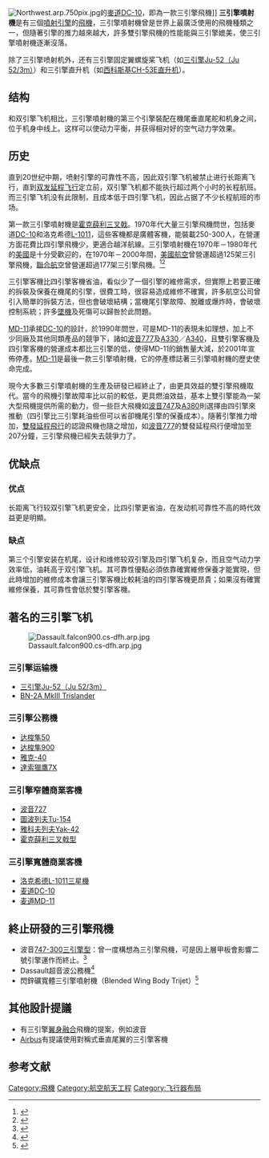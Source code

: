 {{noteTA
|G1=Aero
|1=zh-cn:三发动机喷气式飞机; zh-tw:三引擎噴射機; zh-hk:三引擎噴氣式飛機
|2=zh-cn:发动机; zh-tw:引擎; zh-hk:引擎; zh-sg:引擎
|3=zh:喷射; zh-cn:喷气; zh-tw:噴射; zh-hk:噴氣
|4=zh:达梭; zh-hans:达索; zh-hant:達梭;
}}
[[File:Northwest.arp.750pix.jpg|right]]的[[麥道DC-10|麥道DC-10]]，即為一款三引擎飛機]]
'''三引擎噴射機'''是有三個[[噴射引擎|噴射引擎]]的[[飛機|飛機]]，三引擎噴射機曾是世界上最廣泛使用的飛機種類之一，但隨著引擎的推力越來越大，許多雙引擎飛機的性能能與三引擎媲美，使三引擎噴射機逐漸沒落。

除了三引擎喷射机外，还有三引擎固定翼螺旋桨飞机（如[[Ju_52|三引擎Ju-52（Ju 52/3m）]]）和三引擎直升机（如[[西科斯基|西科斯基]][[CH-53E直升机|CH-53E直升机]]）。


== 结构 ==
和双引擎飞机相比，三引擎噴射機的第三个引擎裝配在機尾垂直尾舵和机身之间，位于机身中线上。这样可以使动力平衡，并获得相对好的空气动力学效果。
== 历史 ==
直到20世纪中期，喷射引擎的可靠性不高，因此双引擎飞机被禁止进行长距离飞行，直到[[双发延程飞行|双发延程飞行]]定立前，双引擎飞机都不能执行超过两个小时的长程航班。而三引擎飞机没有此限制，且成本低于四引擎飞机，因此占据了不少长程航班的市场。

第一款三引擎噴射機是[[霍克薛利|霍克薛利]][[三叉戟|三叉戟]]。1970年代大量三引擎飛機問世，包括麥道[[DC-10|DC-10]]和洛克希德[[L-1011|L-1011]]，這些客機都是廣體客機，能裝載250-300人，在營運方面花費比四引擎飛機少，更適合越洋航線。三引擎噴射機在1970年－1980年代的[[美國|美國]]是十分受歡迎的，在1970年－2000年間，[[美國航空|美國航空]]曾營運超過125架三引擎飛機，[[聯合航空|聯合航空]]曾營運超過177架三引擎飛機。<ref>{{Cite web |url=http://www.airfleets.net/home/ |title=Airfleets |accessdate=2008-01-10 |archive-date=2008-01-10 |archive-url=https://web.archive.org/web/20080110083704/http://www.airfleets.net/home/ |dead-url=no }}</ref><ref>{{Cite web |url=http://www.ch-aviation.ch/aircraft.php |title=ch-aviation |access-date=2008-01-10 |archive-url=https://web.archive.org/web/20100208082239/http://www.ch-aviation.ch/aircraft.php |archive-date=2010-02-08 |dead-url=yes }}</ref>

三引擎客機比四引擎客機省油，看似少了一個引擎的維修需求，但實際上若要正確的拆裝及保養在機尾的引擎，很費工時，很容易造成維修不確實，許多航空公司曾引入簡單的拆裝方法，但也會破壞結構；當機尾引擎故障、脫離或爆炸時，會破壞控制系統；許多[[墜機|墜機]]及死傷可以歸咎於此問題。

[[MD-11|MD-11]]承接[[DC-10|DC-10]]的設計，於1990年問世，可是MD-11的表現未如理想，加上不少同廠及其他同類產品的競爭下，諸如[[波音777|波音777]]及[[A330|A330]]／[[A340|A340]]，且雙引擎客機及四引擎客機的營運成本都比三引擎的低，使得MD-11的銷售量大減，於2001年宣佈停產。[[MD-11|MD-11]]是最後一款三引擎噴射機，它的停產標誌著三引擎噴射機的歷史使命完成。

現今大多數三引擎噴射機的生產及研發已經終止了，由更具效益的雙引擎飛機取代。當今的飛機引擎故障率比以前的較低，更具燃油效益，基本上雙引擎能為一架大型飛機提供所需的動力，但一些巨大飛機如[[波音747|波音747]]及[[A380|A380]]則選擇由四引擎來推動（四引擎比三引擎耗油些但可以省卻機尾引擎的保養成本）。隨著引擎推力增加，[[雙發延程飛行|雙發延程飛行]]的認證飛機也隨之增加，如[[波音777|波音777]]的雙發延程飛行便增加至207分鐘，三引擎飛機已經失去競爭力了。

== 优缺点 ==
=== 优点 ===
长距离飞行较双引擎飞机更安全，比四引擎更省油，在发动机可靠性不高的時代效益更是明顯。

=== 缺点 ===
第三个引擎安装在机尾，设计和维修较双引擎及四引擎飞机复杂，而且空气动力学效率低，油耗高于双引擎飞机。其可靠性優點必須依靠確實維修保養才能實現，但此時增加的維修成本會讓三引擎客機比較耗油的四引擎客機更昂貴；如果沒有確實維修保養，其可靠性會低於雙引擎客機。

== 著名的三引擎飞机 ==
[[File:Dassault.falcon900.cs-dfh.arp.jpg|thumb]]
=== 三引擎运输機 ===
*[[Ju_52|三引擎Ju-52（Ju 52/3m）]]
*[[BN-2A_MkⅢ_Trislander|BN-2A MkⅢ Trislander]]

=== 三引擎公務機 ===
*[[达梭隼50|达梭隼50]]
*[[达梭隼900|达梭隼900]]
*[[雅克-40|雅克-40]]
*[[達索獵鷹7X|達索獵鷹7X]]

=== 三引擎窄體商業客機 ===
*[[波音727|波音727]]
*[[Tu-154|圖波列夫Tu-154]]
*[[Yak-42|雅科夫列夫Yak-42]]
*[[霍克薛利三叉戟型|霍克薛利三叉戟型]]

=== 三引擎寬體商業客機 ===
*[[洛歇L-1011|洛克希德L-1011三星機]]
*[[麦道DC-10|麦道DC-10]]
*[[麦道MD-11|麦道MD-11]]

== 終止研發的三引擎飛機 ==
*波音[[波音747|747-300三引擎型]]：曾一度構想為三引擎飛機，可是因上層甲板會影響二號引擎運作而終止。<ref>{{Cite web |url=http://rides.webshots.com/photo/2162379980048918155wRzLzH |title=Boeing 747 Trimotor |accessdate=2008-01-10 |archive-date=2008-12-05 |archive-url=https://web.archive.org/web/20081205063630/http://rides.webshots.com/photo/2162379980048918155wRzLzH |dead-url=no }}</ref>
*Dassault超音波公務機<ref>{{Cite web |url=http://www.aeroworld.net/photos/falconsst.jpg |title=Dassault超音波公務機圖片 |accessdate=2008-01-10 |archive-date=2009-02-27 |archive-url=https://web.archive.org/web/20090227160239/http://www.aeroworld.net/photos/falconsst.jpg |dead-url=no }}</ref>
*閃鋅礦寬體三引擎噴射機（Blended Wing Body Trijet）<ref>{{Cite web |url=http://www.twitt.org/BWBBowers.html |title=Blended Wide Body |accessdate=2008-01-10 |archive-date=2016-07-18 |archive-url=https://web.archive.org/web/20160718184841/http://www.twitt.org/BWBBowers.html |dead-url=no }}</ref>

== 其他設計提議 ==
*有三引擎[[翼身融合|翼身融合]]飛機的提案，例如波音{{le|X-48|Boeing X-48}}
*[[Airbus|Airbus]]有提議使用對稱式垂直尾翼的三引擎客機

== 参考文献 ==
<div class="references-small">
<references />
</div>

[[Category:飛機|Category:飛機]]
[[Category:航空航天工程|Category:航空航天工程]]
[[Category:飞行器布局|Category:飞行器布局]]